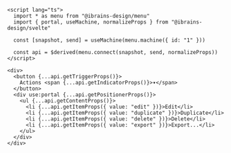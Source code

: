 ```svelte
<script lang="ts">
  import * as menu from "@ibrains-design/menu"
  import { portal, useMachine, normalizeProps } from "@ibrains-design/svelte"

  const [snapshot, send] = useMachine(menu.machine({ id: "1" }))

  const api = $derived(menu.connect(snapshot, send, normalizeProps))
</script>

<div>
  <button {...api.getTriggerProps()}>
    Actions <span {...api.getIndicatorProps()}>▾</span>
  </button>
  <div use:portal {...api.getPositionerProps()}>
    <ul {...api.getContentProps()}>
      <li {...api.getItemProps({ value: "edit" })}>Edit</li>
      <li {...api.getItemProps({ value: "duplicate" })}>Duplicate</li>
      <li {...api.getItemProps({ value: "delete" })}>Delete</li>
      <li {...api.getItemProps({ value: "export" })}>Export...</li>
    </ul>
  </div>
</div>
```
